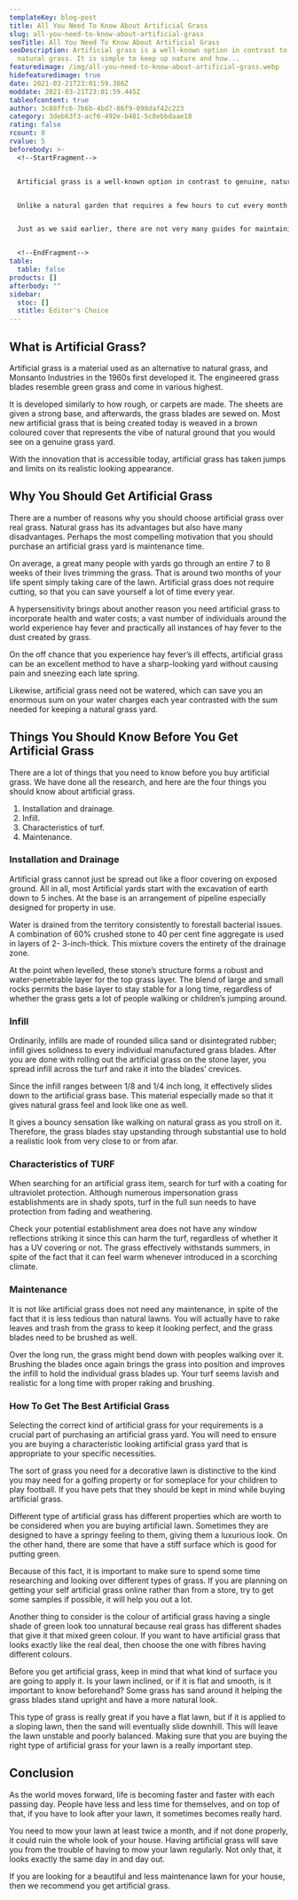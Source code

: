```yaml
---
templateKey: blog-post
title: All You Need To Know About Artificial Grass
slug: all-you-need-to-know-about-artificial-grass
seoTitle: All You Need To Know About Artificial Grass
seoDescription: Artificial grass is a well-known option in contrast to genuine,
  natural grass. It is simple to keep up nature and how...
featuredimage: /img/all-you-need-to-know-about-artificial-grass.webp
hidefeaturedimage: true
date: 2021-03-21T23:01:59.386Z
moddate: 2021-03-21T23:01:59.445Z
tableofcontent: true
author: 3c88ffc6-7b6b-4bd7-86f9-098daf42c223
category: 3deb63f3-acf6-492e-b481-5c8ebbdaae18
rating: false
rcount: 0
rvalue: 5
beforebody: >-
  <!--StartFragment-->


  Artificial grass is a well-known option in contrast to genuine, natural grass. It is simple to keep up nature and how it never requires mowing, staying speckless and perfect with insignificant upkeep required.


  Unlike a natural garden that requires a few hours to cut every month artificial grass, saves you a lot of time and gives you free time for other activities. However, it can be confounding, as most yard care guides centre around regular genuine grass, which requires different ways to deal with the maintenance.


  Just as we said earlier, there are not very many guides for maintaining your artificial grass. To save you the trouble, we have put together a guide to tell you all you need to know about artificial grass. How and where to purchase, install and maintain your artificial grass.


  <!--EndFragment-->
table:
  table: false
products: []
afterbody: ""
sidebar:
  stoc: []
  stitle: Editor's Choice
---
```

<!--StartFragment-->

## What is Artificial Grass?

Artificial grass is a material used as an alternative to natural grass, and Monsanto Industries in the 1960s first developed it. The engineered grass blades resemble green grass and come in various highest.

It is developed similarly to how rough, or carpets are made. The sheets are given a strong base, and afterwards, the grass blades are sewed on. Most new artificial grass that is being created today is weaved in a brown coloured cover that represents the vibe of natural ground that you would see on a genuine grass yard.

With the innovation that is accessible today, artificial grass has taken jumps and limits on its realistic looking appearance.

## Why You Should Get Artificial Grass

There are a number of reasons why you should choose artificial grass over real grass. Natural grass has its advantages but also have many disadvantages. Perhaps the most compelling motivation that you should purchase an artificial grass yard is maintenance time.

On average, a great many people with yards go through an entire 7 to 8 weeks of their lives trimming the grass. That is around two months of your life spent simply taking care of the lawn. Artificial grass does not require cutting, so that you can save yourself a lot of time every year.

A hypersensitivity brings about another reason you need artificial grass to incorporate health and water costs; a vast number of individuals around the world experience hay fever and practically all instances of hay fever to the dust created by grass.

On the off chance that you experience hay fever’s ill effects, artificial grass can be an excellent method to have a sharp-looking yard without causing pain and sneezing each late spring.

Likewise, artificial grass need not be watered, which can save you an enormous sum on your water charges each year contrasted with the sum needed for keeping a natural grass yard.

## Things You Should Know Before You Get Artificial Grass

There are a lot of things that you need to know before you buy artificial grass. We have done all the research, and here are the four things you should know about artificial grass.

1. Installation and drainage.
2. Infill.
3. Characteristics of turf.
4. Maintenance.

### Installation and Drainage

Artificial grass cannot just be spread out like a floor covering on exposed ground. All in all, most Artificial yards start with the excavation of earth down to 5 inches. At the base is an arrangement of pipeline especially designed for property in use.

Water is drained from the territory consistently to forestall bacterial issues. A combination of 60% crushed stone to 40 per cent fine aggregate is used in layers of 2- 3-inch-thick. This mixture covers the entirety of the drainage zone.

At the point when levelled, these stone’s structure forms a robust and water-penetrable layer for the top grass layer. The blend of large and small rocks permits the base layer to stay stable for a long time, regardless of whether the grass gets a lot of people walking or children’s jumping around.

### Infill

Ordinarily, infills are made of rounded silica sand or disintegrated rubber; infill gives solidness to every individual manufactured grass blades. After you are done with rolling out the artificial grass on the stone layer, you spread infill across the turf and rake it into the blades’ crevices.

Since the infill ranges between 1/8 and 1/4 inch long, it effectively slides down to the artificial grass base. This material especially made so that it gives natural grass feel and look like one as well.

It gives a bouncy sensation like walking on natural grass as you stroll on it. Therefore, the grass blades stay upstanding through substantial use to hold a realistic look from very close to or from afar.

### Characteristics of TURF

When searching for an artificial grass item, search for turf with a coating for ultraviolet protection. Although numerous impersonation grass establishments are in shady spots, turf in the full sun needs to have protection from fading and weathering.

Check your potential establishment area does not have any window reflections striking it since this can harm the turf, regardless of whether it has a UV covering or not. The grass effectively withstands summers, in spite of the fact that it can feel warm whenever introduced in a scorching climate.

### Maintenance

It is not like artificial grass does not need any maintenance, in spite of the fact that it is less tedious than natural lawns. You will actually have to rake leaves and trash from the grass to keep it looking perfect, and the grass blades need to be brushed as well.

Over the long run, the grass might bend down with peoples walking over it. Brushing the blades once again brings the grass into position and improves the infill to hold the individual grass blades up. Your turf seems lavish and realistic for a long time with proper raking and brushing.

### How To Get The Best Artificial Grass

Selecting the correct kind of artificial grass for your requirements is a crucial part of purchasing an artificial grass yard. You will need to ensure you are buying a characteristic looking artificial grass yard that is appropriate to your specific necessities.

The sort of grass you need for a decorative lawn is distinctive to the kind you may need for a golfing property or for someplace for your children to play football. If you have pets that they should be kept in mind while buying artificial grass.

Different type of artificial grass has different properties which are worth to be considered when you are buying artificial lawn. Sometimes they are designed to have a springy feeling to them, giving them a luxurious look. On the other hand, there are some that have a stiff surface which is good for putting green.

Because of this fact, it is important to make sure to spend some time researching and looking over different types of grass. If you are planning on getting your self artificial grass online rather than from a store, try to get some samples if possible, it will help you out a lot.

Another thing to consider is the colour of artificial grass having a single shade of green look too unnatural because real grass has different shades that give it that mixed green colour. If you want to have artificial grass that looks exactly like the real deal, then choose the one with fibres having different colours.

Before you get artificial grass, keep in mind that what kind of surface you are going to apply it. Is your lawn inclined, or if it is flat and smooth, is it important to know beforehand? Some grass has sand around it helping the grass blades stand upright and have a more natural look.

This type of grass is really great if you have a flat lawn, but if it is applied to a sloping lawn, then the sand will eventually slide downhill. This will leave the lawn unstable and poorly balanced. Making sure that you are buying the right type of artificial grass for your lawn is a really important step.

## Conclusion

As the world moves forward, life is becoming faster and faster with each passing day. People have less and less time for themselves, and on top of that, if you have to look after your lawn, it sometimes becomes really hard.

You need to mow your lawn at least twice a month, and if not done properly, it could ruin the whole look of your house. Having artificial grass will save you from the trouble of having to mow your lawn regularly. Not only that, it looks exactly the same day in and day out.

If you are looking for a beautiful and less maintenance lawn for your house, then we recommend you get artificial grass.

<!--EndFragment-->